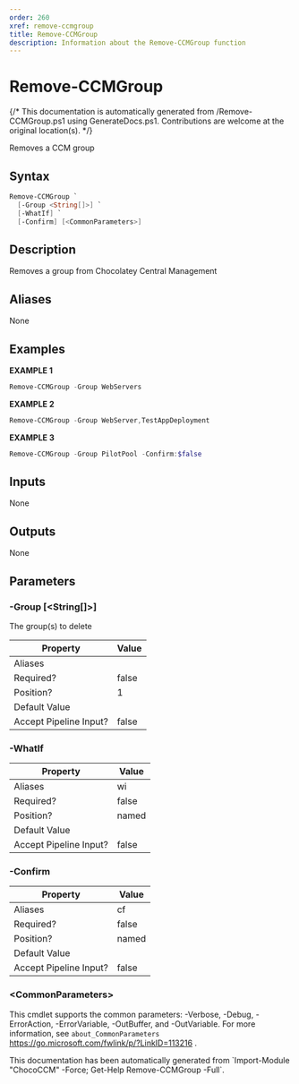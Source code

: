 ```yaml
---
order: 260
xref: remove-ccmgroup
title: Remove-CCMGroup
description: Information about the Remove-CCMGroup function
---
```


# Remove-CCMGroup

{/* This documentation is automatically generated from /Remove-CCMGroup.ps1 using GenerateDocs.ps1. Contributions are welcome at the original location(s). */}

Removes a CCM group

## Syntax

```powershell
Remove-CCMGroup `
  [-Group <String[]>] `
  [-WhatIf] `
  [-Confirm] [<CommonParameters>]
```

## Description

Removes a group from Chocolatey Central Management


## Aliases

None

## Examples

 **EXAMPLE 1**

```powershell
Remove-CCMGroup -Group WebServers

```

**EXAMPLE 2**

```powershell
Remove-CCMGroup -Group WebServer,TestAppDeployment

```

**EXAMPLE 3**

```powershell
Remove-CCMGroup -Group PilotPool -Confirm:$false

```

## Inputs

None

## Outputs

None

## Parameters

###  -Group [&lt;String[]&gt;]
The group(s) to delete

Property               | Value
---------------------- | -----
Aliases                |
Required?              | false
Position?              | 1
Default Value          |
Accept Pipeline Input? | false

###  -WhatIf
Property               | Value
---------------------- | -----
Aliases                | wi
Required?              | false
Position?              | named
Default Value          |
Accept Pipeline Input? | false

###  -Confirm
Property               | Value
---------------------- | -----
Aliases                | cf
Required?              | false
Position?              | named
Default Value          |
Accept Pipeline Input? | false

### &lt;CommonParameters&gt;

This cmdlet supports the common parameters: -Verbose, -Debug, -ErrorAction, -ErrorVariable, -OutBuffer, and -OutVariable. For more information, see `about_CommonParameters` https://go.microsoft.com/fwlink/p/?LinkID=113216 .



<Xref title="Function Reference" value="chococcm-functions" />

<Callout type="info">
    This documentation has been automatically generated from `Import-Module "ChocoCCM" -Force; Get-Help Remove-CCMGroup -Full`.
</Callout>